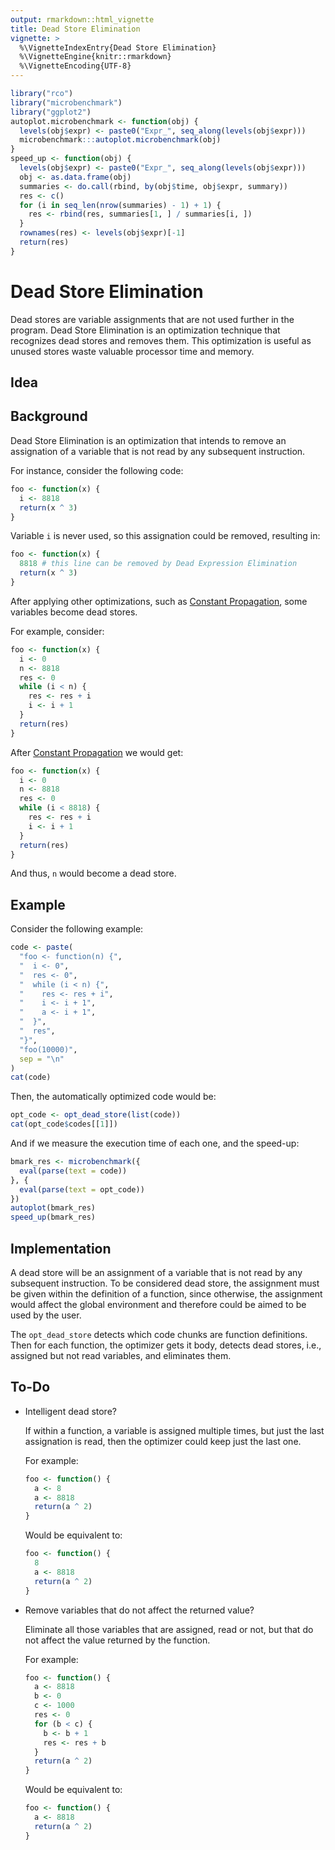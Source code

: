 ```yaml
---
output: rmarkdown::html_vignette
title: Dead Store Elimination
vignette: >
  %\VignetteIndexEntry{Dead Store Elimination}
  %\VignetteEngine{knitr::rmarkdown}
  %\VignetteEncoding{UTF-8}
---
```


```r
library("rco")
library("microbenchmark")
library("ggplot2")
autoplot.microbenchmark <- function(obj) {
  levels(obj$expr) <- paste0("Expr_", seq_along(levels(obj$expr)))
  microbenchmark:::autoplot.microbenchmark(obj)
}
speed_up <- function(obj) {
  levels(obj$expr) <- paste0("Expr_", seq_along(levels(obj$expr)))
  obj <- as.data.frame(obj)
  summaries <- do.call(rbind, by(obj$time, obj$expr, summary))
  res <- c()
  for (i in seq_len(nrow(summaries) - 1) + 1) {
    res <- rbind(res, summaries[1, ] / summaries[i, ])
  }
  rownames(res) <- levels(obj$expr)[-1]
  return(res)
}
```

# Dead Store Elimination

Dead stores are variable assignments that are not used further in the program. Dead Store Elimination is an optimization technique that recognizes dead stores and removes them. This optimization is useful as unused stores waste valuable processor time and memory.

## Idea

## Background

Dead Store Elimination is an optimization that intends to remove an assignation of a variable that is not read by any subsequent instruction.

For instance, consider the following code:

```r
foo <- function(x) {
  i <- 8818
  return(x ^ 3)
}
```

Variable `i` is never used, so this assignation could be removed, resulting in:

```r
foo <- function(x) {
  8818 # this line can be removed by Dead Expression Elimination
  return(x ^ 3)
}
```

After applying other optimizations, such as [Constant Propagation](opt-constant-propagation.html), some variables become dead stores.

For example, consider:

```r
foo <- function(x) {
  i <- 0
  n <- 8818
  res <- 0
  while (i < n) {
    res <- res + i
    i <- i + 1
  }
  return(res)
}
```

After [Constant Propagation](opt-constant-propagation.html) we would get:

```r
foo <- function(x) {
  i <- 0
  n <- 8818
  res <- 0
  while (i < 8818) {
    res <- res + i
    i <- i + 1
  }
  return(res)
}
```

And thus, `n` would become a dead store.

## Example

Consider the following example:

```r
code <- paste(
  "foo <- function(n) {",
  "  i <- 0",
  "  res <- 0",
  "  while (i < n) {",
  "    res <- res + i",
  "    i <- i + 1",
  "    a <- i + 1",
  "  }",
  "  res",
  "}",
  "foo(10000)",
  sep = "\n"
)
cat(code)
```

Then, the automatically optimized code would be:

```r
opt_code <- opt_dead_store(list(code))
cat(opt_code$codes[[1]])
```

And if we measure the execution time of each one, and the speed-up:

```r
bmark_res <- microbenchmark({
  eval(parse(text = code))
}, {
  eval(parse(text = opt_code))
})
autoplot(bmark_res)
speed_up(bmark_res)
```

## Implementation

A dead store will be an assignment of a variable that is not read by any subsequent instruction. To be considered dead store, the assignment must be given within the definition of a function, since otherwise, the assignment would affect the global environment and therefore could be aimed to be used by the user.

The `opt_dead_store` detects which code chunks are function definitions. Then for each function, the optimizer gets it body, detects dead stores, i.e., assigned but not read variables, and eliminates them.

## To-Do

* Intelligent dead store?
  
  If within a function, a variable is assigned multiple times, but just the last assignation is read, then the optimizer could keep just the last one.
  
  For example:
  
  ```r
  foo <- function() {
    a <- 8
    a <- 8818
    return(a ^ 2)
  }
  ```
  Would be equivalent to:
  
  ```r
  foo <- function() {
    8
    a <- 8818
    return(a ^ 2)
  }
  ```

* Remove variables that do not affect the returned value?
  
  Eliminate all those variables that are assigned, read or not, but that do not affect the value returned by the function.
  
  For example:
  
  ```r
  foo <- function() {
    a <- 8818
    b <- 0
    c <- 1000
    res <- 0
    for (b < c) {
      b <- b + 1
      res <- res + b
    }
    return(a ^ 2)
  }
  ```
  Would be equivalent to:
  
  ```r
  foo <- function() {
    a <- 8818
    return(a ^ 2)
  }
  ```
